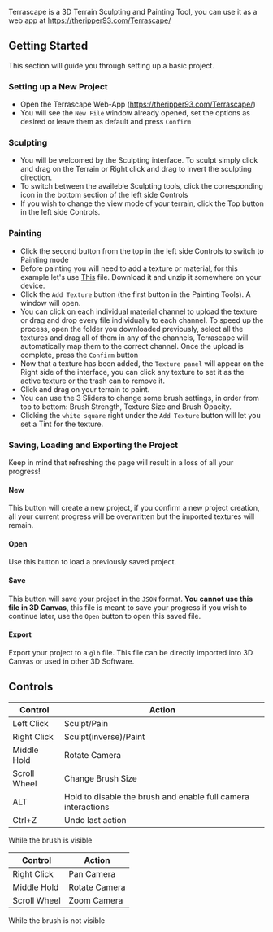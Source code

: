 Terrascape is a 3D Terrain Sculpting and Painting Tool, you can use it
as a web app at
[<https://theripper93.com/Terrascape/>](https://theripper93.com/terrascape/)

## Getting Started

This section will guide you through setting up a basic project.

### Setting up a New Project

  - Open the Terrascape Web-App
    ([<https://theripper93.com/Terrascape/>](https://theripper93.com/terrascape/))
  - You will see the `New File` window already opened, set the options
    as desired or leave them as default and press `Confirm`

### Sculpting

  - You will be welcomed by the Sculpting interface. To sculpt simply
    click and drag on the Terrain or Right click and drag to invert the
    sculpting direction.
  - To switch between the availeble Sculpting tools, click the
    corresponding icon in the bottom section of the left side Controls
  - If you wish to change the view mode of your terrain, click the Top
    button in the left side Controls.

### Painting

  - Click the second button from the top in the left side Controls to
    switch to Painting mode
  - Before painting you will need to add a texture or material, for this
    example let's use
    [This](https://drive.google.com/file/d/1_GivszWvrKMMhqiGaNNvJBodve_4ErIC/view?usp=sharing)
    file. Download it and unzip it somewhere on your device.
  - Click the `Add Texture` button (the first button in the Painting
    Tools). A window will open.
  - You can click on each individual material channel to upload the
    texture or drag and drop every file individually to each channel. To
    speed up the process, open the folder you downloaded previously,
    select all the textures and drag all of them in any of the channels,
    Terrascape will automatically map them to the correct channel. Once
    the upload is complete, press the `Confirm` button
  - Now that a texture has been added, the `Texture panel` will appear
    on the Right side of the interface, you can click any texture to set
    it as the active texture or the trash can to remove it.
  - Click and drag on your terrain to paint.
  - You can use the 3 Sliders to change some brush settings, in order
    from top to bottom: Brush Strength, Texture Size and Brush Opacity.
  - Clicking the `white square` right under the `Add Texture` button
    will let you set a Tint for the texture.

### Saving, Loading and Exporting the Project

Keep in mind that refreshing the page will result in a loss of all your
progress\!

#### New

This button will create a new project, if you confirm a new project
creation, all your current progress will be overwritten but the imported
textures will remain.

#### Open

Use this button to load a previously saved project.

#### Save

This button will save your project in the `JSON` format. **You cannot
use this file in 3D Canvas**, this file is meant to save your progress
if you wish to continue later, use the `Open` button to open this saved
file.

#### Export

Export your project to a `glb` file. This file can be directly imported
into 3D Canvas or used in other 3D Software.

## Controls

| Control      | Action                                                        |
| ------------ | ------------------------------------------------------------- |
| Left Click   | Sculpt/Pain                                                   |
| Right Click  | Sculpt(inverse)/Paint                                         |
| Middle Hold  | Rotate Camera                                                 |
| Scroll Wheel | Change Brush Size                                             |
| ALT          | Hold to disable the brush and enable full camera interactions |
| Ctrl+Z       | Undo last action                                              |

While the brush is visible

| Control      | Action        |
| ------------ | ------------- |
| Right Click  | Pan Camera    |
| Middle Hold  | Rotate Camera |
| Scroll Wheel | Zoom Camera   |

While the brush is not visible
